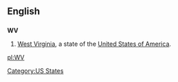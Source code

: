 ==English==

==={{Abbreviation}}===
'''WV'''

# [[West Virginia]], a state of the [[United States of America]].

[[Category:US States]]

[[pl:WV]]